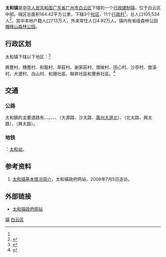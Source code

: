 {{更新|time=2020-10-07T15:19:03+00:00}}
{{中国乡级行政区<!---乡级行政区专用模板--->
|行政区全称 = 太和镇
|景观照片文件名 = Taihe.JPG
|景观照片描述 = 太和镇大来南路
|位置图文件名 = 
|位置图描述 = 
|汉语拼音 = 
|通用拼音 = 
|上级行政区 = [[广东省|广东省]][[广州市|广州市]][[白云区_(广州市)|白云区]]
|行政区类别 = [[行政建制镇|行政建制镇]]
|总面积 = 164.42平方公里<ref name=gd/>
|户籍人口 = 7.13万人
|行政区划代码 = 44 01 11 107
|行政区划             = 14<ref name=gd/>
|村委会               = 11<ref name=gd/>
|居委会               = 3<ref name=gd/>
|电话区号 = 20
|建置时间 = 
|政府驻地 = 
|地理坐标 = 
|户籍人口年份 = 
|常住人口 = 
|常住人口年份 = 
|人口密度 = 
|GDP = 
|GDP年份 = 
|邮政编码 = 

|官方网站 = 
|网站名称 = 
}}
'''太和镇'''是[[中华人民共和国|中华人民共和国]][[广东省|广东省]][[广州市|广州市]][[白云区_(广州市)|白云区]]下辖的一个[[行政建制镇|行政建制镇]]，位于白云区中部。辖区总面积164.42平方公里，下辖3个[[社区|社区]]、11个[[行政村|行政村]]<ref name=gd/>，总人口105,534人<ref>{{Cite book|title=中國縣域統計年鑑|last=國家統計局農村社會經濟調查司編纂委員會|publisher=中國統計出版社|year=2019|location=中國北京|pages=387}}</ref>，其中本地户籍人口7.13万人，外来常住人口4.92万人。镇内有省级森林公园[[帽峰山森林公园|帽峰山森林公园]]。

== 行政区划 ==

太和镇下辖以下地区：<ref>{{PRC admin/ref sgc|44/01/11/107/000}}</ref>

興豐村、穗豐村、和龍村、草莊村、謝家莊村、頭陂村、田心村、沙亭村、營溪村、大瀝村、白山村、和珊社區、聯昇社區和豐泰社區。<ref name=gd>{{Cite news|title=龍歸街大源街掛牌成立太和鎮“一分為三”再出發|author1=雲宣|author2=楊黛清|author3=張智虹|author4=肖惠津|work=廣州日報|date=2020-07-02|url=https://news.dayoo.com/guangzhou/202007/02/139995_53415427.htm|accessdate=2020-10-08|archive-date=2020-07-02|archive-url=https://web.archive.org/web/20200702044155/https://news.dayoo.com/guangzhou/202007/02/139995_53415427.htm|dead-url=no}}</ref>

== 交通 ==
=== 公路 ===
太和鎮的主要道路有{{China Expwy Name|G4|[[广韶高速公路|广韶高速公路]]}}、{{China Expwy Name|S2|||Guangdong}}、{{China Expwy Name|S4|[[華南快速幹線|華南快速幹線]]||Guangdong}}。{{China Expwy Name|G1508|[[廣州北二環高速公路|廣州北二環高速公路]]|L1=G4|L2=G15}}、{{中国国道名|105|廣從公路}}、{{中国国道名|106|鶴龍路}}、{{中国省道名|115}}（大源路、沙太路、[[廣州大道北|廣州大道北]]）、{{中国省道名|116}}（北太路、興太路）、{{中国省道名|378}}（興太路）。

=== 地铁 ===
{{广州地铁路线鏈接|14}}：[[太和站_(廣州)|太和站]]。

==参考资料==
{{reflist}}
#[http://www.by.gov.cn/cn/news/content.asp?id=200510251131332633 太和镇基本情况简介]{{dead link|date=2017年12月 |bot=InternetArchiveBot |fix-attempted=yes }}，太和镇政府网站，2008年7月5日造访。

==外部链接==
*[https://web.archive.org/web/20070607192429/http://www.by.gov.cn/cn/news/list.asp?columnid=CLZTHZ0811 太和镇政府网站]

{{广州市白云区行政区划}}
[[Category:广州市白云区行政区划|镇]]
[[Category:广州建制镇|白云区]]